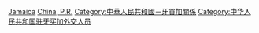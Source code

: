 [[Category:中華人民共和國駐外大使|Jamaica]]
[[Category:駐牙買加大使|China, P.R.]]
[[Category:中華人民共和國－牙買加關係|Category:中華人民共和國－牙買加關係]]
[[Category:中华人民共和国驻牙买加外交人员|Category:中华人民共和国驻牙买加外交人员]]